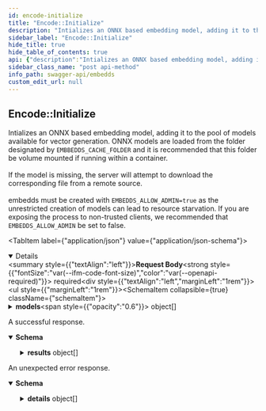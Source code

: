 ```yaml
---
id: encode-initialize
title: "Encode::Initialize"
description: "Intializes an ONNX based embedding model, adding it to the pool of models available for vector generation. ONNX models are loaded from the folder designated by ```EMBBEDDS_CACHE_FOLDER``` and it is recommended that this folder be volume mounted if running within a container.<br/><br/>If the model is missing, the server will attempt to download the corresponding file from a remote source.<br/><br/>embedds must be created with ```EMBEDDS_ALLOW_ADMIN=true``` as the unrestricted creation of models can lead to resource starvation. If you are exposing the process to non-trusted clients, we recommended that ```EMBEDDS_ALLOW_ADMIN``` be set to false."
sidebar_label: "Encode::Initialize"
hide_title: true
hide_table_of_contents: true
api: {"description":"Intializes an ONNX based embedding model, adding it to the pool of models available for vector generation. ONNX models are loaded from the folder designated by ```EMBBEDDS_CACHE_FOLDER``` and it is recommended that this folder be volume mounted if running within a container.<br/><br/>If the model is missing, the server will attempt to download the corresponding file from a remote source.<br/><br/>embedds must be created with ```EMBEDDS_ALLOW_ADMIN=true``` as the unrestricted creation of models can lead to resource starvation. If you are exposing the process to non-trusted clients, we recommended that ```EMBEDDS_ALLOW_ADMIN``` be set to false.","operationId":"encode_initialize","responses":{"200":{"description":"A successful response.","content":{"application/json":{"schema":{"type":"object","properties":{"results":{"type":"array","items":{"type":"object","properties":{"model_class":{"type":"string","enum":["ModelClass_Unknown","ModelClass_CLIP","ModelClass_INSTRUCTOR","ModelClass_E5"],"default":"ModelClass_Unknown","title":"apiModelClass"},"model_name":{"type":"string","description":"specific name of the model to apply the encoding transformation"},"initialized":{"type":"boolean","description":"whether or not the model was successfully initalized"},"err_message":{"type":"string","description":"error details outlining why the model could not be initialized"}},"description":"Configuration settings for the instantiaion of an onnx model","readOnly":true,"title":"apiModelInitResult"}}},"title":"apiInitializeModelResponse"}}}},"default":{"description":"An unexpected error response.","content":{"application/json":{"schema":{"type":"object","properties":{"code":{"type":"integer","format":"int32"},"message":{"type":"string"},"details":{"type":"array","items":{"type":"object","properties":{"@type":{"type":"string"}},"additionalProperties":{},"title":"protobufAny"}}},"title":"rpcStatus"}}}}},"requestBody":{"content":{"application/json":{"schema":{"type":"object","properties":{"models":{"type":"array","example":[{"model_name":"M_INSTRUCTOR_BASE","num_threads":4,"parallel_execution":true}],"items":{"type":"object","properties":{"model_class":{"type":"string","enum":["ModelClass_Unknown","ModelClass_CLIP","ModelClass_INSTRUCTOR","ModelClass_E5"],"default":"ModelClass_Unknown","title":"apiModelClass"},"model_name":{"type":"string","description":"specific name of the model to apply the encoding transformation"},"num_threads":{"type":"integer","format":"int64","description":"The number of threads to parallelize the execution of the graph - if the graph can be parallelized. <br/> If unset, defaults to the available parallelism on the underlying machine."},"parallel_execution":{"type":"boolean","description":"Enable/disable the parallel execution of the graph. Parallel execution can improve model execution speed at the cost of increased memory usage."}},"description":"Configuration settings for the instantiaion of an onnx model","required":["model_name"],"title":"apiModelSettings"},"description":"A list of models to be initialized"}},"title":"apiInitializeModelRequest"}}},"required":true},"tags":["Api"],"method":"post","path":"/encode/initialize","jsonRequestBodyExample":{"models":[{"model_name":"M_INSTRUCTOR_BASE","num_threads":4,"parallel_execution":true}]},"info":{"title":"embedds","version":"1.0.0","contact":{"name":"anansi","url":"https://github.com/infrawhispers/anansi","email":"infrawhispers@proton.me"},"license":{"name":"Apache 2.0 License","url":"https://github.com/infrawhispers/anansi/blob/main/LICENSE"}},"postman":{"name":"Encode::Initialize","description":{"content":"Intializes an ONNX based embedding model, adding it to the pool of models available for vector generation. ONNX models are loaded from the folder designated by ```EMBBEDDS_CACHE_FOLDER``` and it is recommended that this folder be volume mounted if running within a container.<br/><br/>If the model is missing, the server will attempt to download the corresponding file from a remote source.<br/><br/>embedds must be created with ```EMBEDDS_ALLOW_ADMIN=true``` as the unrestricted creation of models can lead to resource starvation. If you are exposing the process to non-trusted clients, we recommended that ```EMBEDDS_ALLOW_ADMIN``` be set to false.","type":"text/plain"},"url":{"path":["encode","initialize"],"host":["{{baseUrl}}"],"query":[],"variable":[]},"header":[{"key":"Content-Type","value":"application/json"},{"key":"Accept","value":"application/json"}],"method":"POST","body":{"mode":"raw","raw":"\"\"","options":{"raw":{"language":"json"}}}}}
sidebar_class_name: "post api-method"
info_path: swagger-api/embedds
custom_edit_url: null
---
```



## Encode::Initialize



Intializes an ONNX based embedding model, adding it to the pool of models available for vector generation. ONNX models are loaded from the folder designated by ```EMBBEDDS_CACHE_FOLDER``` and it is recommended that this folder be volume mounted if running within a container.<br/><br/>If the model is missing, the server will attempt to download the corresponding file from a remote source.<br/><br/>embedds must be created with ```EMBEDDS_ALLOW_ADMIN=true``` as the unrestricted creation of models can lead to resource starvation. If you are exposing the process to non-trusted clients, we recommended that ```EMBEDDS_ALLOW_ADMIN``` be set to false.

<MimeTabs><TabItem label={"application/json"} value={"application/json-schema"}><details style={{}} data-collapsed={false} open={true}><summary style={{"textAlign":"left"}}><strong>Request Body</strong><strong style={{"fontSize":"var(--ifm-code-font-size)","color":"var(--openapi-required)"}}> required</strong></summary><div style={{"textAlign":"left","marginLeft":"1rem"}}></div><ul style={{"marginLeft":"1rem"}}><SchemaItem collapsible={true} className={"schemaItem"}><details style={{}}><summary style={{}}><strong>models</strong><span style={{"opacity":"0.6"}}> object[]</span></summary><div style={{"marginLeft":"1rem"}}><div style={{"marginTop":".5rem","marginBottom":".5rem"}}>

A list of models to be initialized

</div><li><div style={{"fontSize":"var(--ifm-code-font-size)","opacity":"0.6","marginLeft":"-.5rem","paddingBottom":".5rem"}}>Array [</div></li><SchemaItem collapsible={false} name={"model_class"} required={false} schemaName={"apiModelClass"} qualifierMessage={"**Possible values:** [`ModelClass_Unknown`, `ModelClass_CLIP`, `ModelClass_INSTRUCTOR`, `ModelClass_E5`]"} schema={{"type":"string","enum":["ModelClass_Unknown","ModelClass_CLIP","ModelClass_INSTRUCTOR","ModelClass_E5"],"default":"ModelClass_Unknown","title":"apiModelClass"}}></SchemaItem><SchemaItem collapsible={false} name={"model_name"} required={true} schemaName={"string"} qualifierMessage={undefined} schema={{"type":"string","description":"specific name of the model to apply the encoding transformation"}}></SchemaItem><SchemaItem collapsible={false} name={"num_threads"} required={false} schemaName={"int64"} qualifierMessage={undefined} schema={{"type":"integer","format":"int64","description":"The number of threads to parallelize the execution of the graph - if the graph can be parallelized. <br/> If unset, defaults to the available parallelism on the underlying machine."}}></SchemaItem><SchemaItem collapsible={false} name={"parallel_execution"} required={false} schemaName={"boolean"} qualifierMessage={undefined} schema={{"type":"boolean","description":"Enable/disable the parallel execution of the graph. Parallel execution can improve model execution speed at the cost of increased memory usage."}}></SchemaItem><li><div style={{"fontSize":"var(--ifm-code-font-size)","opacity":"0.6","marginLeft":"-.5rem"}}>]</div></li></div></details></SchemaItem></ul></details></TabItem></MimeTabs><div><ApiTabs><TabItem label={"200"} value={"200"}><div>

A successful response.

</div><div><MimeTabs schemaType={"response"}><TabItem label={"application/json"} value={"application/json"}><SchemaTabs><TabItem label={"Schema"} value={"Schema"}><details style={{}} data-collapsed={false} open={true}><summary style={{"textAlign":"left"}}><strong>Schema</strong></summary><div style={{"textAlign":"left","marginLeft":"1rem"}}></div><ul style={{"marginLeft":"1rem"}}><SchemaItem collapsible={true} className={"schemaItem"}><details style={{}}><summary style={{}}><strong>results</strong><span style={{"opacity":"0.6"}}> object[]</span></summary><div style={{"marginLeft":"1rem"}}><li><div style={{"fontSize":"var(--ifm-code-font-size)","opacity":"0.6","marginLeft":"-.5rem","paddingBottom":".5rem"}}>Array [</div></li><SchemaItem collapsible={false} name={"model_class"} required={false} schemaName={"apiModelClass"} qualifierMessage={"**Possible values:** [`ModelClass_Unknown`, `ModelClass_CLIP`, `ModelClass_INSTRUCTOR`, `ModelClass_E5`]"} schema={{"type":"string","enum":["ModelClass_Unknown","ModelClass_CLIP","ModelClass_INSTRUCTOR","ModelClass_E5"],"default":"ModelClass_Unknown","title":"apiModelClass"}}></SchemaItem><SchemaItem collapsible={false} name={"model_name"} required={false} schemaName={"string"} qualifierMessage={undefined} schema={{"type":"string","description":"specific name of the model to apply the encoding transformation"}}></SchemaItem><SchemaItem collapsible={false} name={"initialized"} required={false} schemaName={"boolean"} qualifierMessage={undefined} schema={{"type":"boolean","description":"whether or not the model was successfully initalized"}}></SchemaItem><SchemaItem collapsible={false} name={"err_message"} required={false} schemaName={"string"} qualifierMessage={undefined} schema={{"type":"string","description":"error details outlining why the model could not be initialized"}}></SchemaItem><li><div style={{"fontSize":"var(--ifm-code-font-size)","opacity":"0.6","marginLeft":"-.5rem"}}>]</div></li></div></details></SchemaItem></ul></details></TabItem><TabItem label={"Example (from schema)"} value={"Example (from schema)"}><ResponseSamples responseExample={"{\n  \"results\": [\n    {\n      \"model_class\": \"ModelClass_Unknown\",\n      \"model_name\": \"string\",\n      \"initialized\": true,\n      \"err_message\": \"string\"\n    }\n  ]\n}"} language={"json"}></ResponseSamples></TabItem></SchemaTabs></TabItem></MimeTabs></div></TabItem><TabItem label={"default"} value={"default"}><div>

An unexpected error response.

</div><div><MimeTabs schemaType={"response"}><TabItem label={"application/json"} value={"application/json"}><SchemaTabs><TabItem label={"Schema"} value={"Schema"}><details style={{}} data-collapsed={false} open={true}><summary style={{"textAlign":"left"}}><strong>Schema</strong></summary><div style={{"textAlign":"left","marginLeft":"1rem"}}></div><ul style={{"marginLeft":"1rem"}}><SchemaItem collapsible={false} name={"code"} required={false} schemaName={"int32"} qualifierMessage={undefined} schema={{"type":"integer","format":"int32"}}></SchemaItem><SchemaItem collapsible={false} name={"message"} required={false} schemaName={"string"} qualifierMessage={undefined} schema={{"type":"string"}}></SchemaItem><SchemaItem collapsible={true} className={"schemaItem"}><details style={{}}><summary style={{}}><strong>details</strong><span style={{"opacity":"0.6"}}> object[]</span></summary><div style={{"marginLeft":"1rem"}}><li><div style={{"fontSize":"var(--ifm-code-font-size)","opacity":"0.6","marginLeft":"-.5rem","paddingBottom":".5rem"}}>Array [</div></li><SchemaItem collapsible={false} name={"@type"} required={false} schemaName={"string"} qualifierMessage={undefined} schema={{"type":"string"}}></SchemaItem><li><div style={{"fontSize":"var(--ifm-code-font-size)","opacity":"0.6","marginLeft":"-.5rem"}}>]</div></li></div></details></SchemaItem></ul></details></TabItem><TabItem label={"Example (from schema)"} value={"Example (from schema)"}><ResponseSamples responseExample={"{\n  \"code\": 0,\n  \"message\": \"string\",\n  \"details\": [\n    {\n      \"@type\": \"string\"\n    }\n  ]\n}"} language={"json"}></ResponseSamples></TabItem></SchemaTabs></TabItem></MimeTabs></div></TabItem></ApiTabs></div>
      